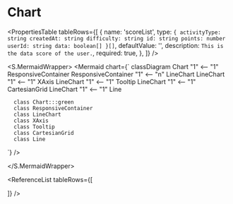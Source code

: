 

<Meta title="ApplicationModel/Components/Pages/AdminPage/UserResult/Chart/docs" />

# Chart

<ComponentInfoTable
  name="Chart"
  description="This is a Chart."
  source="components/pages/admin-pages/user-results/chart"
/>

<PropertiesTable
  tableRows={[
    {
      name: 'scoreList',
      type: `{
          activityType: string
          createdAt: string
          difficulty: string
          id: string
          points: number
          userId: string
          data: boolean[]
      }[]`,
      defaultValue: '',
      description: `This is the data score of the user.`,
      required: true,
    },
  ]}
/>

<S.MermaidWrapper>
<Mermaid
  chart={`
     classDiagram
      Chart "1" <-- "1" ResponsiveContainer
      ResponsiveContainer "1" <-- "n" LineChart
      LineChart "1" <-- "1" XAxis
      LineChart "1" <-- "1" Tooltip
      LineChart "1" <-- "1" CartesianGrid
      LineChart "1" <-- "1" Line
      
      class Chart:::green
      class ResponsiveContainer
      class LineChart
      class XAxis
      class Tooltip
      class CartesianGrid
      class Line

`}
/>

</S.MermaidWrapper>

<ReferenceList
  tableRows={[

]}
/>
